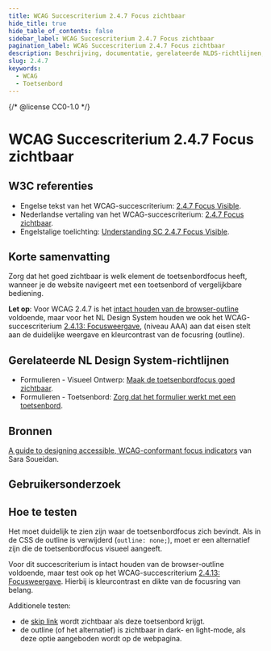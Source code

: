 ```yaml
---
title: WCAG Succescriterium 2.4.7 Focus zichtbaar
hide_title: true
hide_table_of_contents: false
sidebar_label: WCAG Succescriterium 2.4.7 Focus zichtbaar
pagination_label: WCAG Succescriterium 2.4.7 Focus zichtbaar
description: Beschrijving, documentatie, gerelateerde NLDS-richtlijnen, bronnen, gebruikersonderzoek en hoe te testen.
slug: 2.4.7
keywords:
  - WCAG
  - Toetsenbord
---
```


{/* @license CC0-1.0 */}


# WCAG Succescriterium 2.4.7 Focus zichtbaar

## W3C referenties

- Engelse tekst van het WCAG-succescriterium: [<span lang="en">2.4.7 Focus Visible</span>](https://www.w3.org/TR/WCAG22/#focus-visible).
- Nederlandse vertaling van het WCAG-succescriterium: [2.4.7 Focus zichtbaar](https://www.w3.org/Translations/WCAG21-nl/#focus-zichtbaar).
- Engelstalige toelichting: [<span lang="en">Understanding SC 2.4.7 Focus Visible</span>](https://www.w3.org/WAI/WCAG22/Understanding/focus-visible.html).

## Korte samenvatting

Zorg dat het goed zichtbaar is welk element de toetsenbordfocus heeft, wanneer je de website navigeert met een toetsenbord of vergelijkbare bediening.

**Let op**: Voor WCAG 2.4.7 is het [intact houden van de browser-outline](https://www.w3.org/WAI/WCAG22/Techniques/general/G149.html) voldoende, maar voor het NL Design System houden we ook het WCAG-succescriterium [2.4.13: Focusweergave](/wcag/2.4.13), (niveau AAA) aan dat eisen stelt aan de duidelijke weergave en kleurcontrast van de focusring (outline).

## Gerelateerde NL Design System-richtlijnen

- Formulieren - Visueel Ontwerp: [Maak de toetsenbordfocus goed zichtbaar](/richtlijnen/formulieren/visueel-ontwerp).
- Formulieren - Toetsenbord: [Zorg dat het formulier werkt met een toetsenbord](/richtlijnen/formulieren/toetsenbord).

## Bronnen

[<span lang="en">A guide to designing accessible, WCAG-conformant focus indicators</span>](https://www.sarasoueidan.com/blog/focus-indicators/#wcag-2.1-and-wcag-2.2-focus-indicator-accessibility-requirements) van Sara Soueidan.

## Gebruikersonderzoek

<CTAGebruikersonderzoek />

## Hoe te testen

Het moet duidelijk te zien zijn waar de toetsenbordfocus zich bevindt.
Als in de CSS de outline is verwijderd (`outline: none;`), moet er een alternatief zijn die de toetsenbordfocus visueel aangeeft.

Voor dit succescriterium is intact houden van de browser-outline voldoende, maar test ook op het WCAG-succescriterium [2.4.13: Focusweergave](/wcag/2.4.13). Hierbij is kleurcontrast en dikte van de focusring van belang.

Additionele testen:

- de [skip link](https://nl-design-system.github.io/utrecht/storybook/?path=/docs/css_css-skip-link--docs) wordt zichtbaar als deze toetsenbord krijgt.
- de outline (of het alternatief) is zichtbaar in dark- en light-mode, als deze optie aangeboden wordt op de webpagina.

<WCAGFooterInfo />
